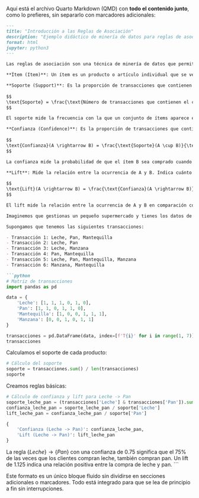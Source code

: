 Aquí está el archivo Quarto Markdown (QMD) con **todo el contenido junto**, como lo prefieres, sin separarlo con marcadores adicionales:

```markdown
---
title: "Introducción a las Reglas de Asociación"
description: "Ejemplo didáctico de minería de datos para reglas de asociación"
format: html
jupyter: python3
---

Las reglas de asociación son una técnica de minería de datos que permite descubrir relaciones interesantes entre variables en grandes conjuntos de datos. Estas reglas son especialmente útiles en el análisis de datos de transacciones, como los registros de ventas en un supermercado. Vamos a crear un ejemplo didáctico para entender cómo funcionan.

**Ítem (Item)**: Un ítem es un producto o artículo individual que se vende en una transacción. En el contexto de las reglas de asociación, un conjunto de ítems se refiere a uno o más productos que se compran juntos en una transacción.

**Soporte (Support)**: Es la proporción de transacciones que contienen un conjunto de ítems específico. Ayuda a identificar cuán común es un conjunto de ítems en el conjunto de datos.
   
$$
\text{Soporte} = \frac{\text{Número de transacciones que contienen el conjunto de ítems}}{\text{Número total de transacciones}}
$$

El soporte mide la frecuencia con la que un conjunto de ítems aparece en el conjunto de datos. Es útil porque nos ayuda a identificar cuáles combinaciones de productos son comunes en nuestras transacciones. Por ejemplo, si el soporte de "leche y pan" es alto, significa que estos productos se compran juntos con frecuencia.

**Confianza (Confidence)**: Es la proporción de transacciones que contienen el conjunto de ítems A que también contienen el conjunto de ítems B. Indica la probabilidad de que B se compre cuando A se compra.
   
$$
\text{Confianza}(A \rightarrow B) = \frac{\text{Soporte}(A \cup B)}{\text{Soporte}(A)}
$$

La confianza mide la probabilidad de que el ítem B sea comprado cuando el ítem A ya ha sido comprado. Es útil para entender la fuerza de la regla de asociación. Por ejemplo, una confianza del 75% para la regla "leche $\rightarrow$ pan" significa que el 75% de las veces que los clientes compran leche, también compran pan.

**Lift**: Mide la relación entre la ocurrencia de A y B. Indica cuánto más probable es que B se compre cuando A se compra, en comparación con la probabilidad de comprar B sin A.
   
$$
\text{Lift}(A \rightarrow B) = \frac{\text{Confianza}(A \rightarrow B)}{\text{Soporte}(B)}
$$

El lift mide la relación entre la ocurrencia de A y B en comparación con su ocurrencia esperada si fueran independientes. Un lift mayor a 1 indica que A y B ocurren juntos más a menudo de lo esperado si fueran independientes. Es útil para identificar relaciones significativas entre productos. Por ejemplo, si el lift de "leche $\rightarrow$ pan" es 1.125, significa que los clientes que compran leche son 1.125 veces más propensos a comprar pan que el promedio de todos los clientes.

Imaginemos que gestionas un pequeño supermercado y tienes los datos de las transacciones de los últimos meses. Quieres analizar estos datos para descubrir patrones en las compras de tus clientes, es decir, qué productos suelen comprarse juntos.

Supongamos que tenemos las siguientes transacciones:

- Transacción 1: Leche, Pan, Mantequilla
- Transacción 2: Leche, Pan
- Transacción 3: Leche, Manzana
- Transacción 4: Pan, Mantequilla 
- Transacción 5: Leche, Pan, Mantequilla, Manzana 
- Transacción 6: Manzana, Mantequilla

```python
# Matriz de transacciones
import pandas as pd

data = {
    'Leche': [1, 1, 1, 0, 1, 0],
    'Pan': [1, 1, 0, 1, 1, 0],
    'Mantequilla': [1, 0, 0, 1, 1, 1],
    'Manzana': [0, 0, 1, 0, 1, 1]
}

transacciones = pd.DataFrame(data, index=[f'T{i}' for i in range(1, 7)])
transacciones
```

Calculamos el soporte de cada producto:

```python
# Cálculo del soporte
soporte = transacciones.sum() / len(transacciones)
soporte
```

Creamos reglas básicas:

```python
# Cálculo de confianza y lift para Leche -> Pan
soporte_leche_pan = (transacciones['Leche'] & transacciones['Pan']).sum() / len(transacciones)
confianza_leche_pan = soporte_leche_pan / soporte['Leche']
lift_leche_pan = confianza_leche_pan / soporte['Pan']

{
    'Confianza (Leche -> Pan)': confianza_leche_pan,
    'Lift (Leche -> Pan)': lift_leche_pan
}
```

La regla $\{Leche\} \rightarrow \{Pan\}$ con una confianza de 0.75 significa que el 75% de las veces que los clientes compran leche, también compran pan. Un lift de 1.125 indica una relación positiva entre la compra de leche y pan.
```

Este formato es un único bloque fluido sin dividirse en secciones adicionales o marcadores. Todo está integrado para que se lea de principio a fin sin interrupciones.